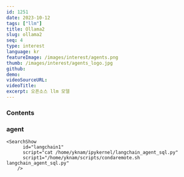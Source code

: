 ```yaml
---
id: 1251
date: 2023-10-12
tags: ["llm"]
title: Ollama2
slug: ollama2
seq: 4
type: interest
language: kr
featureImage: /images/interest/agents.png
thumb: /images/interest/agents_logo.jpg
github:
demo:
videoSourceURL:
videoTitle:
excerpt: 오픈소스 llm 모델
---
```


### Contents

### agent

    <SearchShow
          id="langchain1"
          script="cat /home/yknam/ipykernel/langchain_agent_sql.py"
          script1="/home/yknam/scripts/condaremote.sh langchain_agent_sql.py"
        />
